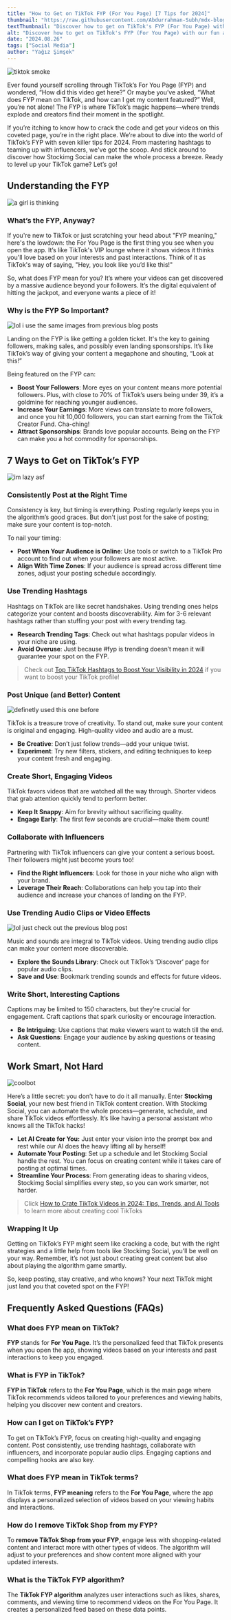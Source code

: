 ```yaml
---
title: "How to Get on TikTok FYP (For You Page) [7 Tips for 2024]"
thumbnail: "https://raw.githubusercontent.com/Abdurrahman-Subh/mdx-blog/main/images/smoke-tiktok-logo.png"
textThumbnail: "Discover how to get on TikTok's FYP (For You Page) with our fun and informative guide! Learn what FYP means, tips to boost your visibility, and how to reset your FYP for better results. Plus, find out how Stockimg Social can automate your TikTok content creation. Perfect for creators aiming to go viral in 2024!"
alt: "Discover how to get on TikTok's FYP (For You Page) with our fun and informative guide! Learn what FYP means, tips to boost your visibility, and how to reset your FYP for better results. Plus, find out how Stockimg Social can automate your TikTok content creation. Perfect for creators aiming to go viral in 2024!"
date: "2024.08.26"
tags: ["Social Media"]
author: "Yağız Şimşek"
---
```


![tiktok smoke](https://raw.githubusercontent.com/Abdurrahman-Subh/mdx-blog/main/images/smoke-tiktok-logo.png)

Ever found yourself scrolling through TikTok’s For You Page (FYP) and wondered, “How did this video get here?” Or maybe you’ve asked, “What does FYP mean on TikTok, and how can I get my content featured?” Well, you’re not alone! The FYP is where TikTok’s magic happens—where trends explode and creators find their moment in the spotlight.

If you’re itching to know how to crack the code and get your videos on this coveted page, you’re in the right place. We’re about to dive into the world of TikTok’s FYP with seven killer tips for 2024. From mastering hashtags to teaming up with influencers, we've got the scoop. And stick around to discover how Stockimg Social can make the whole process a breeze. Ready to level up your TikTok game? Let’s go!

## Understanding the FYP

![a girl is thinking](https://raw.githubusercontent.com/Abdurrahman-Subh/mdx-blog/main/images/girl-thinking3.png)

### What’s the FYP, Anyway?

If you're new to TikTok or just scratching your head about "FYP meaning," here's the lowdown: the For You Page is the first thing you see when you open the app. It’s like TikTok's VIP lounge where it shows videos it thinks you'll love based on your interests and past interactions. Think of it as TikTok's way of saying, "Hey, you look like you’d like this!"

So, what does FYP mean for you? It’s where your videos can get discovered by a massive audience beyond your followers. It’s the digital equivalent of hitting the jackpot, and everyone wants a piece of it!

### Why is the FYP So Important?

![lol i use the same images from previous blog posts](https://raw.githubusercontent.com/Abdurrahman-Subh/mdx-blog/main/images/genz-girl3.png)

Landing on the FYP is like getting a golden ticket. It's the key to gaining followers, making sales, and possibly even landing sponsorships. It’s like TikTok’s way of giving your content a megaphone and shouting, “Look at this!”

Being featured on the FYP can:

- **Boost Your Followers**: More eyes on your content means more potential followers. Plus, with close to 70% of TikTok’s users being under 39, it’s a goldmine for reaching younger audiences.
- **Increase Your Earnings**: More views can translate to more followers, and once you hit 10,000 followers, you can start earning from the TikTok Creator Fund. Cha-ching!
- **Attract Sponsorships**: Brands love popular accounts. Being on the FYP can make you a hot commodity for sponsorships.

## 7 Ways to Get on TikTok’s FYP

![im lazy asf](https://raw.githubusercontent.com/Abdurrahman-Subh/mdx-blog/main/images/girl-phone.png)

### Consistently Post at the Right Time

Consistency is key, but timing is everything. Posting regularly keeps you in the algorithm’s good graces. But don't just post for the sake of posting; make sure your content is top-notch.

To nail your timing:

- **Post When Your Audience is Online**: Use tools or switch to a TikTok Pro account to find out when your followers are most active.
- **Align With Time Zones**: If your audience is spread across different time zones, adjust your posting schedule accordingly.

### Use Trending Hashtags

Hashtags on TikTok are like secret handshakes. Using trending ones helps categorize your content and boosts discoverability. Aim for 3-6 relevant hashtags rather than stuffing your post with every trending tag.

- **Research Trending Tags**: Check out what hashtags popular videos in your niche are using.
- **Avoid Overuse**: Just because #fyp is trending doesn’t mean it will guarantee your spot on the FYP.

> Check out [Top TikTok Hashtags to Boost Your Visibility in 2024](https://stockimg.ai/blog/content-ideas/most-trendy-tiktok-hashtags-for-maximum-impact-in-2024) if you want to boost your TikTok profile!

### Post Unique (and Better) Content

![definetly used this one before](https://raw.githubusercontent.com/Abdurrahman-Subh/mdx-blog/main/images/smoke-cameraman.png)

TikTok is a treasure trove of creativity. To stand out, make sure your content is original and engaging. High-quality video and audio are a must.

- **Be Creative**: Don’t just follow trends—add your unique twist.
- **Experiment**: Try new filters, stickers, and editing techniques to keep your content fresh and engaging.

### Create Short, Engaging Videos

TikTok favors videos that are watched all the way through. Shorter videos that grab attention quickly tend to perform better.

- **Keep It Snappy**: Aim for brevity without sacrificing quality.
- **Engage Early**: The first few seconds are crucial—make them count!

### Collaborate with Influencers

Partnering with TikTok influencers can give your content a serious boost. Their followers might just become yours too!

- **Find the Right Influencers**: Look for those in your niche who align with your brand.
- **Leverage Their Reach**: Collaborations can help you tap into their audience and increase your chances of landing on the FYP.

### Use Trending Audio Clips or Video Effects

![lol just check out the previous blog post](https://raw.githubusercontent.com/Abdurrahman-Subh/mdx-blog/main/images/street-musician.png)

Music and sounds are integral to TikTok videos. Using trending audio clips can make your content more discoverable.

- **Explore the Sounds Library**: Check out TikTok’s ‘Discover’ page for popular audio clips.
- **Save and Use**: Bookmark trending sounds and effects for future videos.

### Write Short, Interesting Captions

Captions may be limited to 150 characters, but they’re crucial for engagement. Craft captions that spark curiosity or encourage interaction.

- **Be Intriguing**: Use captions that make viewers want to watch till the end.
- **Ask Questions**: Engage your audience by asking questions or teasing content.

## Work Smart, Not Hard

![coolbot](https://raw.githubusercontent.com/Abdurrahman-Subh/mdx-blog/main/images/coolbot.png)

Here’s a little secret: you don’t have to do it all manually. Enter **Stockimg Social**, your new best friend in TikTok content creation. With Stockimg Social, you can automate the whole process—generate, schedule, and share TikTok videos effortlessly. It’s like having a personal assistant who knows all the TikTok hacks!

- **Let AI Create for You:** Just enter your vision into the prompt box and rest while our AI does the heavy lifting all by herself!
- **Automate Your Posting**: Set up a schedule and let Stockimg Social handle the rest. You can focus on creating content while it takes care of posting at optimal times.
- **Streamline Your Process**: From generating ideas to sharing videos, Stockimg Social simplifies every step, so you can work smarter, not harder.

> Click [How to Crate TikTok Videos in 2024: Tips, Trends, and AI Tools](https://stockimg.ai/blog/social-media/creating-tiktok-videos) to learn more about creating cool TikToks

### Wrapping It Up

Getting on TikTok’s FYP might seem like cracking a code, but with the right strategies and a little help from tools like Stockimg Social, you’ll be well on your way. Remember, it’s not just about creating great content but also about playing the algorithm game smartly.

So, keep posting, stay creative, and who knows? Your next TikTok might just land you that coveted spot on the FYP!

## Frequently Asked Questions (FAQs)

### What does FYP mean on TikTok?
**FYP** stands for **For You Page**. It’s the personalized feed that TikTok presents when you open the app, showing videos based on your interests and past interactions to keep you engaged.

### What is FYP in TikTok?
**FYP in TikTok** refers to the **For You Page**, which is the main page where TikTok recommends videos tailored to your preferences and viewing habits, helping you discover new content and creators.

### How can I get on TikTok’s FYP?
To get on TikTok’s FYP, focus on creating high-quality and engaging content. Post consistently, use trending hashtags, collaborate with influencers, and incorporate popular audio clips. Engaging captions and compelling hooks are also key.

### What does FYP mean in TikTok terms?
In TikTok terms, **FYP meaning** refers to the **For You Page**, where the app displays a personalized selection of videos based on your viewing habits and interactions.

### How do I remove TikTok Shop from my FYP?
To **remove TikTok Shop from your FYP**, engage less with shopping-related content and interact more with other types of videos. The algorithm will adjust to your preferences and show content more aligned with your updated interests.

### What is the TikTok FYP algorithm?
The **TikTok FYP algorithm** analyzes user interactions such as likes, shares, comments, and viewing time to recommend videos on the For You Page. It creates a personalized feed based on these data points.